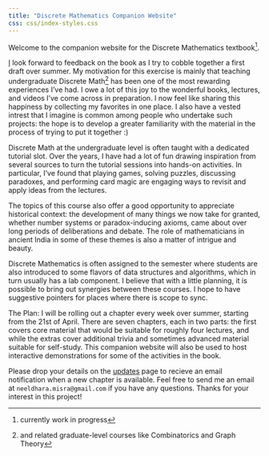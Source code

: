 ```yaml
---
title: "Discrete Mathematics Companion Website"
css: css/index-styles.css
---
```


Welcome to the companion website for the Discrete Mathematics textbook^[currently work in progress].

[I](https://www.neeldhara.com) look forward to feedback on the book as I try to cobble together a first draft over summer. My motivation for this exercise is mainly that teaching undergraduate Discrete Math^[and related graduate-level courses like Combinatorics and Graph Theory] has been one of the most rewarding experiences I've had. I owe a lot of this joy to the wonderful books, lectures, and videos I've come across in preparation. I now feel like sharing this happiness by collecting my favorites in one place. I also have a vested intrest that I imagine is common among people who undertake such projects: the hope is to develop a greater familiarity with the material in the process of trying to put it together :)

Discrete Math at the undergraduate level is often taught with a dedicated tutorial slot. Over the years, I have had a lot of fun drawing inspiration from several sources to turn the tutorial sessions into hands-on activities. In particular, I've found that playing games, solving puzzles, discussing paradoxes, and performing card magic are engaging ways to revisit and apply ideas from the lectures.

The topics of this course also offer a good opportunity to appreciate historical context: the development of many things we now take for granted, whether number systems or paradox-inducing axioms, came about over long periods of deliberations and debate. The role of mathematicians in ancient India in some of these themes is also a matter of intrigue and beauty. 

Discrete Mathematics is often assigned to the semester where students are also introduced to some flavors of data structures and algorithms, which in turn usually has a lab component. I believe that with a little planning, it is possible to bring out synergies between these courses. I hope to have suggestive pointers for places where there is scope to sync.

The Plan: I will be rolling out a chapter every week over summer, starting from the 21st of April. There are seven chapters, each in two parts: the first covers core material that would be suitable for roughly four lectures, and while the extras cover additional trivia and sometimes advanced material suitable for self-study. This companion website will also be used to host interactive demonstrations for some of the activities in the book. 

Please drop your details on the [updates](updates.qmd) page to recieve an email notification when a new chapter is available. Feel free to send me an email at `neeldhara.misra@gmail.com` if you have any questions. Thanks for your interest in this project!